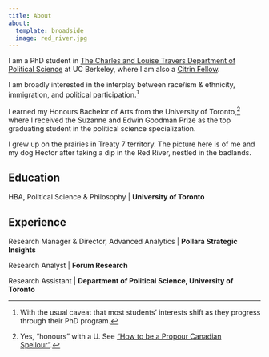 ```yaml
---
title: About
about:
  template: broadside
  image: red_river.jpg
---
```


I am a PhD student in [The Charles and Louise Travers Department of Political Science](https://polisci.berkeley.edu/) at UC Berkeley, where I am also a [Citrin Fellow](https://citrincenter.berkeley.edu/graduate-programs/).

I am broadly interested in the interplay between race/ism & ethnicity, immigration, and political participation.[^1]

[^1]: With the usual caveat that most students' interests shift as they progress through their PhD program.

I earned my Honours Bachelor of Arts from the University of Toronto,[^2] where I received the Suzanne and Edwin Goodman Prize as the top graduating student in the political science specialization.

[^2]: Yes, "honours" with a U. See ["How to be a Propour Canadian Spellour"](https://web.archive.org/web/20200809210544/http://homes.chass.utoronto.ca/~sousa/spelling.html).

I grew up on the prairies in Treaty 7 territory. The picture here is of me and my dog Hector after taking a dip in the Red River, nestled in the badlands.

## Education

HBA, Political Science & Philosophy \| **University of Toronto**

## Experience

Research Manager & Director, Advanced Analytics \| **Pollara Strategic Insights**

Research Analyst \| **Forum Research**

Research Assistant \| **Department of Political Science, University of Toronto**
